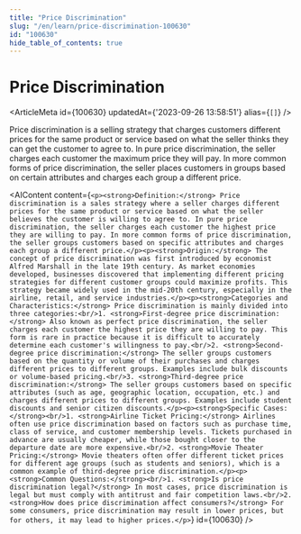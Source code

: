 ```yaml
---
title: "Price Discrimination"
slug: "/en/learn/price-discrimination-100630"
id: "100630"
hide_table_of_contents: true
---
```



# Price Discrimination

<ArticleMeta id={100630} updatedAt={'2023-09-26 13:58:51'} alias={`[]`} />
<div className='border-solid border-b border-t-0 my-4 border-[var(--ifm-color-gray-300)]' />

Price discrimination is a selling strategy that charges customers different prices for the same product or service based on what the seller thinks they can get the customer to agree to. In pure price discrimination, the seller charges each customer the maximum price they will pay. In more common forms of price discrimination, the seller places customers in groups based on certain attributes and charges each group a different price.

<AIContent content={`<p><strong>Definition:</strong> Price discrimination is a sales strategy where a seller charges different prices for the same product or service based on what the seller believes the customer is willing to agree to. In pure price discrimination, the seller charges each customer the highest price they are willing to pay. In more common forms of price discrimination, the seller groups customers based on specific attributes and charges each group a different price.</p><p><strong>Origin:</strong> The concept of price discrimination was first introduced by economist Alfred Marshall in the late 19th century. As market economies developed, businesses discovered that implementing different pricing strategies for different customer groups could maximize profits. This strategy became widely used in the mid-20th century, especially in the airline, retail, and service industries.</p><p><strong>Categories and Characteristics:</strong> Price discrimination is mainly divided into three categories:<br/>1. <strong>First-degree price discrimination:</strong> Also known as perfect price discrimination, the seller charges each customer the highest price they are willing to pay. This form is rare in practice because it is difficult to accurately determine each customer's willingness to pay.<br/>2. <strong>Second-degree price discrimination:</strong> The seller groups customers based on the quantity or volume of their purchases and charges different prices to different groups. Examples include bulk discounts or volume-based pricing.<br/>3. <strong>Third-degree price discrimination:</strong> The seller groups customers based on specific attributes (such as age, geographic location, occupation, etc.) and charges different prices to different groups. Examples include student discounts and senior citizen discounts.</p><p><strong>Specific Cases:</strong><br/>1. <strong>Airline Ticket Pricing:</strong> Airlines often use price discrimination based on factors such as purchase time, class of service, and customer membership levels. Tickets purchased in advance are usually cheaper, while those bought closer to the departure date are more expensive.<br/>2. <strong>Movie Theater Pricing:</strong> Movie theaters often offer different ticket prices for different age groups (such as students and seniors), which is a common example of third-degree price discrimination.</p><p><strong>Common Questions:</strong><br/>1. <strong>Is price discrimination legal?</strong> In most cases, price discrimination is legal but must comply with antitrust and fair competition laws.<br/>2. <strong>How does price discrimination affect consumers?</strong> For some consumers, price discrimination may result in lower prices, but for others, it may lead to higher prices.</p>`} id={100630} />
